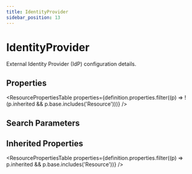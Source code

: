 ```yaml
---
title: IdentityProvider
sidebar_position: 13
---
```


# IdentityProvider

External Identity Provider (IdP) configuration details.

<Tabs queryString="section">
<TabItem value="schema" label="Schema" default>


## Properties


<ResourcePropertiesTable properties={definition.properties.filter((p) => !(p.inherited && p.base.includes('Resource')))} />

## Search Parameters

<SearchParamsTable searchParams={definition.searchParameters} />

## Inherited Properties

<ResourcePropertiesTable properties={definition.properties.filter((p) => p.inherited && p.base.includes('Resource'))} />

</TabItem>
  
  
  
  

</Tabs>

